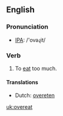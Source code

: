 ==English==
=== Pronunciation ===
*[[w:IPA|IPA]]: /'ovəɻit/

=== Verb ===
{{irregverb|'''to overeat'''|'''[[overeats]]'''|'''[[overate]]'''|'''[[overeaten]]'''|'''[[overeating]]'''}}

# To [[eat]] too much.

==== Translations ====
*Dutch: [[overeten]]

[[uk:overeat]]